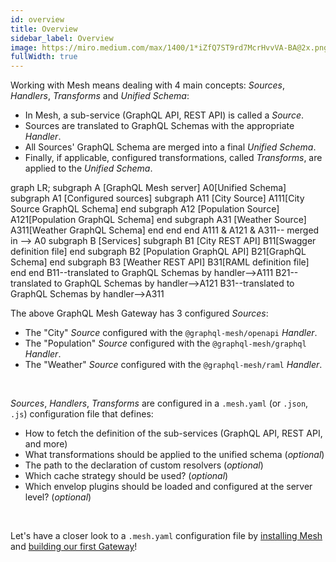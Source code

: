 ```yaml
---
id: overview
title: Overview
sidebar_label: Overview
image: https://miro.medium.com/max/1400/1*iZfQ7ST9rd7McrHvvVA-BA@2x.png
fullWidth: true
---
```



Working with Mesh means dealing with 4 main concepts: _Sources_, _Handlers_, _Transforms_ and _Unified Schema_:

- In Mesh, a sub-service (GraphQL API, REST API) is called a _Source_.
- Sources are translated to GraphQL Schemas with the appropriate _Handler_.
- All Sources' GraphQL Schema are merged into a final _Unified Schema_.
- Finally, if applicable, configured transformations, called _Transforms_, are applied to the _Unified Schema_.


<Graph>

  graph LR;
    subgraph A [GraphQL Mesh server]
      A0[Unified Schema]
      subgraph A1 [Configured sources]
        subgraph A11 [City Source]
          A111[City Source GraphQL Schema]
        end
        subgraph A12 [Population Source]
          A121[Population GraphQL Schema]
        end
        subgraph A31 [Weather Source]
          A311[Weather GraphQL Schema]
        end
      end
    end
    A111 & A121 & A311-- merged in --> A0
    subgraph B [Services]
      subgraph B1 [City REST API]
        B11[Swagger definition file]
      end
      subgraph B2 [Population GraphQL API]
        B21[GraphQL Schema]
      end
      subgraph B3 [Weather REST API]
        B31[RAML definition file]
      end
    end
    B11--translated to GraphQL Schemas by handler-->A111
    B21--translated to GraphQL Schemas by handler-->A121
    B31--translated to GraphQL Schemas by handler-->A311

</Graph>

The above GraphQL Mesh Gateway has 3 configured _Sources_:
- The "City" _Source_ configured with the `@graphql-mesh/openapi` _Handler_.
- The "Population" _Source_ configured with the `@graphql-mesh/graphql` _Handler_.
- The "Weather" _Source_ configured with the `@graphql-mesh/raml` _Handler_.

<br />

_Sources_, _Handlers_, _Transforms_ are configured in a `.mesh.yaml` (or `.json`, `.js`) configuration file that defines:
- How to fetch the definition of the sub-services (GraphQL API, REST API, and more)
- What transformations should be applied to the unified schema (_optional_)
- The path to the declaration of custom resolvers (_optional_)
- Which cache strategy should be used? (_optional_)
- Which envelop plugins should be loaded and configured at the server level? (_optional_)

<br />

Let's have a closer look to a `.mesh.yaml` configuration file by [installing Mesh](/docs/getting-started/installation) and [building our first Gateway](/docs/your-first-mesh-gateway)!
